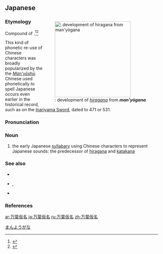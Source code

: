 ==Japanese==
<div style="float:right;">
{{wikipedia|lang=ja}}
{{wikipedia|Man'yōgana}}
[[File:Hiragana_origin.jpg|thumb|250px|{{lang|ja|万葉仮名}}: development of ''[[hiragana]]'' from '''''man'yōgana''''']]
</div>
{{ja-kanjitab|まん|よう|か|k3=が|な|r=y}}<!-- This is on'yomi for the ''man'yō'' part, but kun'yomi for the ''kana'' part. -->

===Etymology===
Compound of {{compound|lang=ja|sort=まんようがな|万葉|tr1=man'yō|t1=ten thousand leaves|pos1=from the title of the {{etyl|ojp|-}} poetry anthology, [[w:Man'yōshū|''Man'yōshū'']], “Collection of Ten Thousand Leaves”|仮名|tr2=kana|t2=phonetic character|pos2=literally “borrowed characters” or “borrowed names”, from the way the characters were borrowed for their phonetic values}}.<ref name="KDJ">{{R:Kokugo Dai Jiten}}</ref><ref name="DJR">{{R:Daijirin}}</ref>

This kind of phonetic re-use of Chinese characters was broadly popularized by the the [[w:Man'yōshū|''Man'yōshū'']]. Chinese used phonetically to spell Japanese occurs even earlier in the historical record, such as on the [[w:Inariyama Sword|Inariyama Sword]], dated to 471 or 531.

===Pronunciation===
{{ja-pron|まんようがな|acc=0|acc_ref=NHK,DJR,SMK5|acc2=3|acc2_ref=NHK,DJR,SMK5}}

===Noun===
{{ja-noun|まんようがな|hhira=まんえふがな}}

# the early Japanese [[syllabary]] using Chinese characters to represent Japanese sounds: the predecessor of [[hiragana]] and [[katakana]]

===See also===
* {{ja-r|男手|おとこで}}
* {{ja-r|真名|まな}}, {{ja-r|真字|まな}}
* {{ja-r|真字|しんじ}}

===References===
<references/>
[[Category:ja:Writing systems|まんようがな]]

[[ar:万葉仮名]]
[[ja:万葉仮名]]
[[ru:万葉仮名]]
[[zh:万葉仮名]]